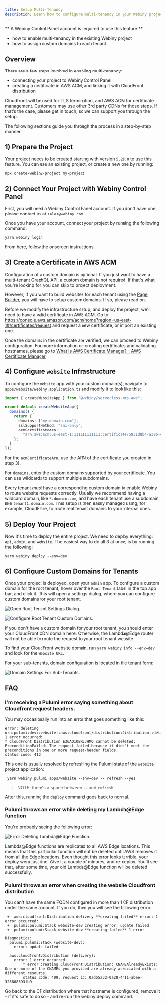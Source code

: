 ```yaml
---
title: Setup Multi-Tenancy
description: Learn how to configure multi-tenancy in your Webiny project
---
```



<Alert type="info" title="Can I use this?">

** A Webiny Control Panel account is required to use this feature.**

</Alert>

<Alert type="success" title="What you'll learn">

- how to enable multi-tenancy in the existing Webiny project
- how to assign custom domains to each tenant

</Alert>

## Overview

There are a few steps involved in enabling multi-tenancy:

- connecting your project to Webiny Control Panel
- creating a certificate in AWS ACM, and linking it with CloudFront distribution

Cloudfront will be used for TLS termination, and AWS ACM for certificate management. Customers may use other 3rd party CDNs for those steps. If that’s the case, please get in touch, so we can support you through the setup.

The following sections guide you through the process in a step-by-step manner.

## 1) Prepare the Project

Your project needs to be created starting with version `5.29.0` to use this feature.
You can use an existing project, or create a new one by running:

```shell
npx create-webiny-project my-project
```

## 2) Connect Your Project with Webiny Control Panel

First, you will need a Webiny Control Panel account. If you don't have one, please contact us at `sales@webiny.com`.

Once you have your account, connect your project by running the following command:

```shell
yarn webiny login
```

From here, follow the onscreen instructions.

## 3) Create a Certificate in AWS ACM

<Alert type="info" title="Please note">

Configuration of a custom domain is optional. If you just want to have a multi-tenant GraphQL API,
a custom domain is not required. If that's what you're looking for, you can skip to [project
deployment](#5-deploy-your-project).

However, if you want to build websites for each tenant using the [Page Builder](/docs/{version}/overview/applications/page-builder), you will have
to setup custom domains. If so, please read on.

</Alert>

Before we modify the infrastructure setup, and deploy the project, we'll need to have a valid certificate in AWS ACM. Go to https://console.aws.amazon.com/acm/home?region=us-east-1#/certificates/request and request a new certificate, or import an existing one.

Once the domains in the certificate are verified, we can proceed to Webiny configuration. For more information on creating certificates and validating hostnames, please go to [What Is AWS Certificate Manager? - AWS Certificate Manager](https://docs.aws.amazon.com/acm/latest/userguide/acm-overview.html)

## 4) Configure `website` Infrastructure

To configure the `website` app with your custom domain(s), navigate to `apps/website/webiny.application.ts` and modify it to look like this:

```ts apps/website/webiny.application.ts
import { createWebsiteApp } from "@webiny/serverless-cms-aws";

export default createWebsiteApp({
  domains() {
    return {
      domains: ["my.domain.com"],
      sslSupportMethod: "sni-only",
      acmCertificateArn:
        "arn:aws:acm:us-east-1:111111111111:certificate/5931d8b4-a39b-4a3a-a4e7-f5bbdd78d599"
    };
  }
});
```

For the `acmCertificateArn`, use the ARN of the certificate you created in step 3).

For `domains`, enter the custom domains supported by your certificate. You can use wildcards to support multiple subdomains.

<Alert type="info" title="Recommendation">

Every tenant _must_ have a corresponding custom domain to enable Webiny to route website requests correctly. Usually we recommend having a wildcard domain, like `*.domain.com`, and have each tenant use a subdomain, like `tenant1.domain.com`. This setup is then easily managed using, for example, CloudFlare, to route real tenant domains to your internal ones.

</Alert>

## 5) Deploy Your Project

Now it's time to deploy the entire project. We need to deploy everything: `api`, `admin`, and `website`. The easiest way to do all 3 at once, is by running the following:

```shell
yarn webiny deploy --env=dev
```

## 6) Configure Custom Domains for Tenants

Once your project is deployed, open your `admin` app. To configure a custom domain for the root tenant, hover over the `Root Tenant` label in the top app bar, and click it. This will open a settings dialog, where you can configure custom domains for your root tenant.

![Open Root Tenant Settings Dialog.](./assets/multi-tenancy/root-tenant-settings.png)

![Configure Root Tenant Custom Domains.](./assets/multi-tenancy/tenant-settings-dialog.png)

<Alert type="danger" title="Important">

If you don't have a custom domain for your root tenant, you should enter your CloudFront CDN domain here. Otherwise, the Lambda@Edge router will not be able to route the request to your root tenant website.

To find your CloudFront website domain, run `yarn webiny info --env=dev` and look for the `Website URL`.

</Alert>

For your sub-tenants, domain configuration is located in the tenant form:

![Domain Settings For Sub-Tenants.](./assets/multi-tenancy/new-tenant.png)

## FAQ

### I'm receiving a Pulumi error saying something about Cloudfront request headers.

You may occasionally run into an error that goes something like this:

```
error: deleting urn:pulumi:dev::website::aws:cloudfront/distribution:Distribution::delivery: 1 error occurred:
* CloudFront Distribution E36AOIOBR5JHMQ cannot be deleted: PreconditionFailed: The request failed because it didn't meet the preconditions in one or more request-header fields.
status code: 412
```

This one is usually resolved by refreshing the Pulumi state of the `website` project application:

```shell
 yarn webiny pulumi apps/website --env=dev -- refresh --yes
```

> NOTE: there's a space between `--` and `refresh`.

After this, running the `deploy` command goes back to normal.

### Pulumi throws an error while deleting my Lambda@Edge function

You're probably seeing the following error:

![Error Deleting Lambda@Edge Function.](./assets/multi-tenancy/lambda-delete-error.png)

Lambda@Edge functions are replicated to all AWS Edge locations. This means that this particular function will not be deleted until AWS removes it from all the Edge locations. Even thought this error looks terrible, your deploy went just fine. Give it a couple of minutes, and re-deploy. You'll see that, after some time, your old Lambda@Edge function will be deleted successfully.

### Pulumi throws an error when creating the website Cloudfront distribution

You can't have the same FQDN configured in more than 1 CF distribution under the same account. If you do, then you will see the following error.

```shell
 +  aws:cloudfront:Distribution delivery **creating failed** error: 1 error occurred:
 +  pulumi:pulumi:Stack website-dev creating error: update failed
 +  pulumi:pulumi:Stack website-dev **creating failed** 1 error

Diagnostics:
  pulumi:pulumi:Stack (website-dev):
    error: update failed

  aws:cloudfront:Distribution (delivery):
    error: 1 error occurred:
    	* error creating CloudFront Distribution: CNAMEAlreadyExists: One or more of the CNAMEs you provided are already associated with a different resource.
    	status code: 409, request id: 0ad55a32-0a28-4411-abee-326808393fb9
```

Go back to the CF distribution where that hostname is configured, remove it - if it's safe to do so - and re-run the webiny deploy command.
